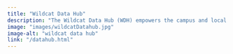 ```yaml
---
title: "Wildcat Data Hub"
description: "The Wildcat Data Hub (WDH) empowers the campus and local community with expert data science and statistical consulting, helping researchers and organizations achieve excellence in science and business. The WDH offers a range of services, including data collection, cleaning, visualization, and analysis, as well as personalized short and long term project assistance for students, faculty, and staff."
image: "images/wildcatDatahub.jpg"
image-alt: "wildcat data hub"
link: "/datahub.html"
---
```

